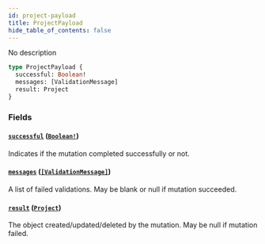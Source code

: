 ```yaml
---
id: project-payload
title: ProjectPayload
hide_table_of_contents: false
---
```



No description

```graphql
type ProjectPayload {
  successful: Boolean!
  messages: [ValidationMessage]
  result: Project
}
```


### Fields

#### [`successful`](#) ([`Boolean!`](/swapi/scalars/boolean))

Indicates if the mutation completed successfully or not.


#### [`messages`](#) ([`[ValidationMessage]`](/swapi/objects/validation-message))

A list of failed validations. May be blank or null if mutation succeeded.


#### [`result`](#) ([`Project`](/swapi/objects/project))

The object created/updated/deleted by the mutation. May be null if mutation failed.




